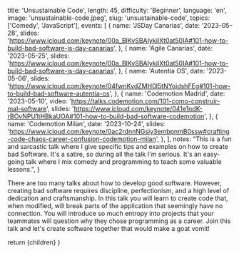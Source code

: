 
  title: 'Unsustainable Code',
  length: 45,
  difficulty: 'Beginner',
  language: 'en',
  image: 'unsustainable-code.jpeg',
  slug: 'unsustainable-code',
  topics: ['Comedy', 'JavaScript'],
  events: [
    {
      name: 'JSDay Canarias',
      date: '2023-05-28',
      slides: 'https://www.icloud.com/keynote/00a_BlKvSBAIykiIXt0at50IA#101-how-to-build-bad-software-js-day-canarias',
    },
    {
      name: 'Agile Canarias',
      date: '2023-05-25',
      slides: 'https://www.icloud.com/keynote/00a_BlKvSBAIykiIXt0at50IA#101-how-to-build-bad-software-js-day-canarias',
    },
    {
      name: 'Autentia OS',
      date: '2023-05-06',
      slides: 'https://www.icloud.com/keynote/04fwnKvdZMH0I5tNYoidshFEg#101-how-to-build-bad-software-autentia-os',
    },
    {
      name: 'Codemotion Madrid',
      date: '2023-05-10',
      video: 'https://talks.codemotion.com/101-como-construir-mal-software',
      slides: 'https://www.icloud.com/keynote/041e1ndK-rBOvNPU1tHBkaUOA#101-how-to-build-bad-software-codemotion',
    },
    {
      name: 'Codemotion Milan',
      date: '2023-10-24',
      slides:
        'https://www.icloud.com/keynote/0ac2rdnnNGsiy3embpnmB0ssw#crafting-code-chaos-career-confusion-codemotion-milan',
    },
  ],
  notes:
    "This is a fun and sarcastic talk where I give specific tips and examples on how to create bad Software. It's a satire, so during all the talk I'm serious. It's an easy-going talk where I mix comedy and programming to teach some valuable lessons.",
}

There are too many talks about how to develop good software. However, creating bad software requires discipline, perfectionism, and a high level of dedication and craftsmanship. In this talk you will learn to create code that, when modified, will break parts of the application that seemingly have no connection. You will introduce so much entropy into projects that your teammates will question why they chose programming as a career. Join this talk and let's create software together that would make a goat vomit!

  return <MdxLayout slug="unsustainable-code">{children}</MdxLayout>
}
